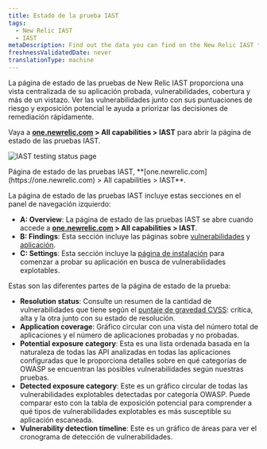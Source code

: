 ```yaml
---
title: Estado de la prueba IAST
tags:
  - New Relic IAST
  - IAST
metaDescription: Find out the data you can find on the New Relic IAST testing status page.
freshnessValidatedDate: never
translationType: machine
---
```


La página de estado de las pruebas de New Relic IAST proporciona una vista centralizada de su aplicación probada, vulnerabilidades, cobertura y más de un vistazo. Ver las vulnerabilidades junto con sus puntuaciones de riesgo y exposición potencial le ayuda a priorizar las decisiones de remediación rápidamente.

Vaya a <DNT>**[one.newrelic.com](https://one.newrelic.com) > All capabilities > IAST**</DNT> para abrir la página de estado de las pruebas IAST.

<img
  title="IAST testing status page"
  alt="IAST testing status page"
  src="/images/iast_screenshot-full_summary.webp"
/>

<figcaption>
  Página de estado de las pruebas IAST, <DNT>**[one.newrelic.com](https://one.newrelic.com) > All capabilities > IAST**</DNT>.
</figcaption>

La página de estado de las pruebas IAST incluye estas secciones en el panel de navegación izquierdo:

* <DNT>**A: Overview**</DNT>: La página de estado de las pruebas IAST se abre cuando accede a <DNT>**[one.newrelic.com](https://one.newrelic.com) > All capabilities > IAST**</DNT>.
* <DNT>**B: Findings**</DNT>: Esta sección incluye las páginas sobre [vulnerabilidades](/docs/iast/exploitable-vulns/) y [aplicación](/docs/iast/applications/).
* <DNT>**C: Settings**</DNT>: Esta sección incluye la [página de instalación](/docs/iast/install/) para comenzar a probar su aplicación en busca de vulnerabilidades explotables.

Estas son las diferentes partes de la página de estado de la prueba:

* <DNT>**Resolution status**</DNT>: Consulte un resumen de la cantidad de vulnerabilidades que tiene según el [puntaje de gravedad CVSS](/docs/iast/introduction/#vuln-severity): crítica, alta y la otra junto con su estado de resolución.
* <DNT>**Application coverage**</DNT>: Gráfico circular con una vista del número total de aplicaciones y el número de aplicaciones probadas y no probadas.
* <DNT>**Potential exposure category**</DNT>: Esta es una lista ordenada basada en la naturaleza de todas las API analizadas en todas las aplicaciones configuradas que le proporciona detalles sobre en qué categorías de OWASP se encuentran las posibles vulnerabilidades según nuestras pruebas.
* <DNT>**Detected exposure category**</DNT>: Este es un gráfico circular de todas las vulnerabilidades explotables detectadas por categoría OWASP. Puede comparar esto con la tabla de exposición potencial para comprender a qué tipos de vulnerabilidades explotables es más susceptible su aplicación escaneada.
* <DNT>**Vulnerability detection timeline**</DNT>: Este es un gráfico de áreas para ver el cronograma de detección de vulnerabilidades.
